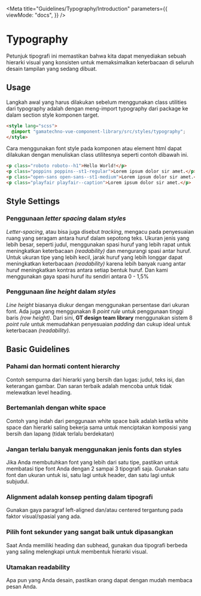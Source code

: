 
<Meta
  title="Guidelines/Typography/Introduction"
  parameters={{
    viewMode: "docs",
  }}
/>

# Typography

Petunjuk tipografi ini memastikan bahwa kita dapat menyediakan sebuah hierarki visual yang konsisten untuk memaksimalkan keterbacaan di seluruh desain tampilan yang sedang dibuat.

## Usage

Langkah awal yang harus dilakukan sebelum menggunakan class utilities dari typography adalah dengan meng-import typography dari package ke dalam section style komponen target.

```html
<style lang="scss">
  @import "gamatechno-vue-component-library/src/styles/typography";
</style>
```

Cara menggunakan font style pada komponen atau element html dapat dilakukan dengan menuliskan class utilitesnya seperti contoh dibawah ini.

```html
<p class="roboto roboto--h1">Hello World!</p>
<p class="poppins poppins--st1-regular">Lorem ipsum dolor sir amet.</p>
<p class="open-sans open-sans--st1-medium">Lorem ipsum dolor sir amet.</p>
<p class="playfair playfair--caption">Lorem ipsum dolor sir amet.</p>
```

## Style Settings

### Penggunaan _letter spacing_ dalam _styles_

_Letter-spacing_, atau bisa juga disebut _tracking_, mengacu pada penyesuaian ruang yang seragam antara huruf dalam sepotong teks. Ukuran jenis yang lebih besar, seperti judul, menggunakan spasi huruf yang lebih rapat untuk meningkatkan keterbacaan _(readability)_ dan mengurangi spasi antar huruf. Untuk ukuran tipe yang lebih kecil, jarak huruf yang lebih longgar dapat meningkatkan keterbacaan _(readability)_ karena lebih banyak ruang antar huruf meningkatkan kontras antara setiap bentuk huruf. Dan kami menggunakan gaya spasi huruf itu sendiri antara 0 - 1,5%

### Penggunaan _line height_ dalam _styles_

_Line height_ biasanya diukur dengan menggunakan persentase dari ukuran font. Ada juga yang menggunakan 8 _point rule_ untuk penggunaan tinggi baris _(row height)_. Dari sini, **GT design team library** menggunakan sistem 8 _point rule_ untuk memudahkan penyesuaian _padding_ dan cukup ideal untuk keterbacaan _(readability)_.

## Basic Guidelines

### Pahami dan hormati content hierarchy

Contoh sempurna dari hierarki yang bersih dan lugas: judul, teks isi, dan keterangan gambar. Dan saran terbaik adalah mencoba untuk tidak melewatkan level heading.

### Bertemanlah dengan white space

Contoh yang indah dari penggunaan white space baik adalah ketika white space dan hierarki saling bekerja sama untuk menciptakan komposisi yang bersih dan lapang (tidak terlalu berdekatan)

### Jangan terlalu banyak menggunakan jenis fonts dan styles

Jika Anda membutuhkan font yang lebih dari satu tipe, pastikan untuk membatasi tipe font Anda dengan 2 sampai 3 tipografi saja. Gunakan satu font dan ukuran untuk isi, satu lagi untuk header, dan satu lagi untuk subjudul.

### Alignment adalah konsep penting dalam tipografi

Gunakan gaya paragraf left-aligned dan/atau centered tergantung pada faktor visual/spasial yang ada.

### Pilih font sekunder yang sangat baik untuk dipasangkan

Saat Anda memiliki heading dan subhead, gunakan dua tipografi berbeda yang saling melengkapi untuk membentuk hierarki visual.

### Utamakan readability

Apa pun yang Anda desain, pastikan orang dapat dengan mudah membaca pesan Anda.
